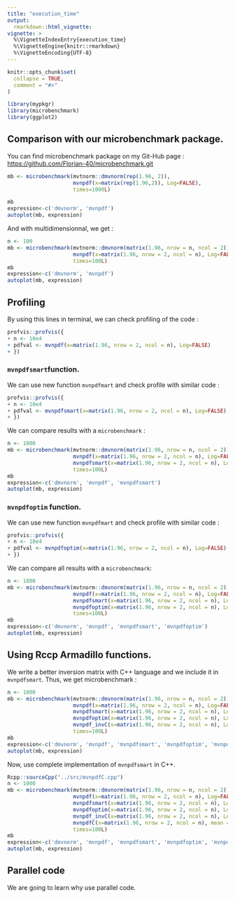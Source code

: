 ```yaml
---
title: "execution_time"
output: 
  rmarkdown::html_vignette: 
vignette: >
  %\VignetteIndexEntry{execution_time}
  %\VignetteEngine{knitr::rmarkdown}
  %\VignetteEncoding{UTF-8}
---
```


```r
knitr::opts_chunk$set(
  collapse = TRUE,
  comment = "#>"
)
```

```r
library(mypkgr)
library(microbenchmark)
library(ggplot2)
```

## Comparison with our microbenchmark package.

You can find microbenchmark package on my Git-Hub page : <https://github.com/Florian-40/microbenchmark.git>


```r
mb <- microbenchmark(mvtnorm::dmvnorm(rep(1.96, 2)),
                     mvnpdf(x=matrix(rep(1.96,2)), Log=FALSE),
                     times=1000L)

mb
expression<-c('dmvnorm', 'mvnpdf')
autoplot(mb, expression)
```

And with multidimensionnal, we get :
```r
n <- 100
mb <- microbenchmark(mvtnorm::dmvnorm(matrix(1.96, nrow = n, ncol = 2)),
                     mvnpdf(x=matrix(1.96, nrow = 2, ncol = n), Log=FALSE),
                     times=100L)
mb
expression<-c('dmvnorm', 'mvnpdf')
autoplot(mb, expression)
```


## Profiling

By using this lines in terminal, we can check profiling of the code : 
```r
profvis::profvis({
+ n <- 10e4
+ pdfval <- mvnpdf(x=matrix(1.96, nrow = 2, ncol = n), Log=FALSE)
+ })
```

### `mvnpdfsmart`function.

We can use new function `mvnpdfmart` and check profile with similar code : 
```r
profvis::profvis({
+ n <- 10e4
+ pdfval <- mvnpdfsmart(x=matrix(1.96, nrow = 2, ncol = n), Log=FALSE)
+ })
```

We can compare results with a `microbenchmark` :
```r
n <- 1000
mb <- microbenchmark(mvtnorm::dmvnorm(matrix(1.96, nrow = n, ncol = 2)),
                     mvnpdf(x=matrix(1.96, nrow = 2, ncol = n), Log=FALSE),
                     mvnpdfsmart(x=matrix(1.96, nrow = 2, ncol = n), Log=FALSE),
                     times=100L)
mb
expression<-c('dmvnorm', 'mvnpdf', 'mvnpdfsmart')
autoplot(mb, expression)
```

### `mvnpdfoptim` function. 

We can use new function `mvnpdfmart` and check profile with similar code : 
```r
profvis::profvis({
+ n <- 10e4
+ pdfval <- mvnpdfoptim(x=matrix(1.96, nrow = 2, ncol = n), Log=FALSE)
+ })
```

We can compare all results with a `microbenchmark`:
```r
n <- 1000
mb <- microbenchmark(mvtnorm::dmvnorm(matrix(1.96, nrow = n, ncol = 2)),
                     mvnpdf(x=matrix(1.96, nrow = 2, ncol = n), Log=FALSE),
                     mvnpdfsmart(x=matrix(1.96, nrow = 2, ncol = n), Log=FALSE),
                     mvnpdfoptim(x=matrix(1.96, nrow = 2, ncol = n), Log=FALSE),
                     times=100L)
mb
expression<-c('dmvnorm', 'mvnpdf', 'mvnpdfsmart', 'mvnpdfoptim')
autoplot(mb, expression)
```

## Using Rccp Armadillo functions. 

We write a better inversion matrix with C++ language and we include it in `mvnpdfsmart`. Thus, we get microbenchmark : 
```r
n <- 1000
mb <- microbenchmark(mvtnorm::dmvnorm(matrix(1.96, nrow = n, ncol = 2)),
                     mvnpdf(x=matrix(1.96, nrow = 2, ncol = n), Log=FALSE),
                     mvnpdfsmart(x=matrix(1.96, nrow = 2, ncol = n), Log=FALSE),
                     mvnpdfoptim(x=matrix(1.96, nrow = 2, ncol = n), Log=FALSE),
                     mvnpdf_invC(x=matrix(1.96, nrow = 2, ncol = n), Log=FALSE),
                     times=100L)
mb
expression<-c('dmvnorm', 'mvnpdf', 'mvnpdfsmart', 'mvnpdfoptim', 'mvnpdf_invC')
autoplot(mb, expression)
```

Now, use complete implementation of `mvnpdfsmart` in C++.


```r
Rcpp::sourceCpp("../src/mvnpdfC.cpp")
n <- 1000
mb <- microbenchmark(mvtnorm::dmvnorm(matrix(1.96, nrow = n, ncol = 2)),
                     mvnpdf(x=matrix(1.96, nrow = 2, ncol = n), Log=FALSE),
                     mvnpdfsmart(x=matrix(1.96, nrow = 2, ncol = n), Log=FALSE),
                     mvnpdfoptim(x=matrix(1.96, nrow = 2, ncol = n), Log=FALSE),
                     mvnpdf_invC(x=matrix(1.96, nrow = 2, ncol = n), Log=FALSE),
                     mvnpdfC(x=matrix(1.96, nrow = 2, ncol = n), mean = rep(0, 2), varcovM = diag(2), Log=FALSE),
                     times=100L)
mb
expression<-c('dmvnorm', 'mvnpdf', 'mvnpdfsmart', 'mvnpdfoptim', 'mvnpdf_invC', 'mvnpdfC')
autoplot(mb, expression)
```

## Parallel code

We are going to learn why use parallel code.


